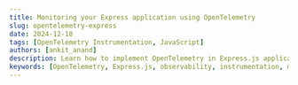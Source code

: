 ```yaml
---
title: Monitoring your Express application using OpenTelemetry
slug: opentelemetry-express
date: 2024-12-18
tags: [OpenTelemetry Instrumentation, JavaScript]
authors: [ankit_anand]
description: Learn how to implement OpenTelemetry in Express.js applications. This comprehensive guide covers setup, instrumentation, and best practices for improved monitoring.
keywords: [OpenTelemetry, Express.js, observability, instrumentation, monitoring, tracing, metrics, logs]
---
```


<head>
  <script
    type="application/ld+json"
    dangerouslySetInnerHTML={{ __html: JSON.stringify({
  "@context": "https://schema.org",
  "@type": "TechArticle",
  "headline": "Monitoring your Express application using OpenTelemetry",
  "alternativeHeadline": "Set up performance monitoring for Express apps with OpenTelemetry and SigNoz",
  "author": {
    "@type": "Person",
    "name": "Ankit Anand"
  },
  "publisher": {
    "@type": "Organization",
    "name": "SigNoz",
    "logo": {
      "@type": "ImageObject",
      "url": "https://signoz.io/img/SigNozLogo-orange.svg"
    }
  },
  "datePublished": "2024-08-10T00:00:00Z",
  "dateModified": "2024-08-10T00:00:00Z",
  "mainEntityOfPage": {
    "@type": "WebPage",
    "@id": "https://signoz.io/blog/opentelemetry-express/"
  },
  "description": "Learn how to set up monitoring for an Express application using OpenTelemetry, a vendor-agnostic instrumentation library. This guide covers installation, configuration, and visualization of telemetry data using SigNoz.",
  "keywords": "opentelemetry, opentelemetry javascript, opentelemetry express, distributed tracing, observability, express monitoring, express instrumentation, signoz",
  "articleSection": "Technology",
  "inLanguage": "en",
  "isPartOf": {
    "@type": "Blog",
    "name": "SigNoz Blog",
    "url": "https://signoz.io/blog/"
  },
  "about": [
    {
      "@type": "Thing",
      "name": "OpenTelemetry",
      "description": "An open-source observability framework for cloud-native software"
    },
    {
      "@type": "Thing",
      "name": "Express",
      "description": "A minimal and flexible Node.js web application framework"
    },
    {
      "@type": "Thing",
      "name": "Application Performance Monitoring",
      "description": "The practice of monitoring software applications to detect and diagnose performance issues"
    }
  ],
  "mentions": [
    {
      "@type": "SoftwareApplication",
      "name": "OpenTelemetry",
      "applicationCategory": "Observability Framework"
    },
    {
      "@type": "SoftwareApplication",
      "name": "Express",
      "applicationCategory": "Web Framework"
    },
    {
      "@type": "SoftwareApplication",
      "name": "SigNoz",
      "applicationCategory": "Application Performance Monitoring"
    }
  ],
  "mainEntity": {
    "@type": "HowTo",
    "name": "How to Monitor Express Application with OpenTelemetry",
    "step": [
      {
        "@type": "HowToStep",
        "name": "Install SigNoz",
        "text": "Clone the SigNoz repository and run the installation script"
      },
      {
        "@type": "HowToStep",
        "name": "Create a sample Express application",
        "text": "Set up a basic 'hello world' Express.js application"
      },
      {
        "@type": "HowToStep",
        "name": "Install OpenTelemetry packages",
        "text": "Install necessary OpenTelemetry packages for Node.js and Express"
      },
      {
        "@type": "HowToStep",
        "name": "Create tracing configuration",
        "text": "Create a tracing.js file to configure OpenTelemetry SDK"
      },
      {
        "@type": "HowToStep",
        "name": "Run the instrumented application",
        "text": "Start the Express application with OpenTelemetry instrumentation"
      },
      {
        "@type": "HowToStep",
        "name": "Visualize data in SigNoz",
        "text": "Access the SigNoz dashboard to monitor your Express application"
      }
    ]
  }
}) }}
  />
</head>

Nodejs is a popular Javascript runtime environment that executes Javascript code outside of a web browser. Express is the most popular web frameworks that sits on top of Nodejs and adds functionalities like middleware, routing, etc. to Nodejs.

<figure data-zoomable align='center'>
    <img src="/img/blog/2024/12/opentelemetry-express-cover.webp" alt="Monitor your Expressjs applications with SigNoz"/>
</figure>

You can monitor your express application using OpenTelemetry and a tracing backend of your choice. OpenTelemetry is the leading open-source standard under the Cloud Native Computing Foundation that aims to standardize the process of instrumentation across multiple languages.

In this article, we will be using [**SigNoz**](https://signoz.io/) to store and visualize the telemetry data collected by OpenTelemetry from a sample Express.js application.

Steps to get started with OpenTelemetry for an Express.js application:

- Creating a SigNoz cloud account
- Creating a sample express application
- Setting up OpenTelemetry and sending data to SigNoz
- Monitoring your Application in SigNoz

## Creating a SigNoz cloud account

SigNoz cloud is the easiest way to run SigNoz. You can sign up [**here**](https://signoz.io/teams/) for a free account and get 30 days of unlimited access to all features.

[![try-signoz-cloud-blog-cta.png](https://signoz.io/img/launch_week/try-signoz-cloud-blog-cta.png)](https://signoz.io/teams)

After you sign up and verify your email, you will be provided with details of your SigNoz cloud instance. Once you set up your password and log in, you will be greeted with the following onboarding screen.

## Creating a Sample Express Application

This section guides you through setting up a basic Express.js application, instrumenting it with OpenTelemetry, and sending telemetry data to SigNoz.

### Prerequisites

- Node.js version 12 or newer. Download the latest version of Node.js [**here**](https://nodejs.org/en/download/).

### Quick Start

To avoid manual setup, clone the [sample Express.js app repository](https://github.com/SigNoz/sample-nodejs-app), which is pre-configured with OpenTelemetry instrumentation. However, to fully understand the process, you are recommended to follow the steps below.

### Steps to Build the Application

For the sample application, let's create a basic 'hello world' express.js application.

1. **Verify Node installation**
    
    Check if Node.js is installed:
    
    ```jsx
    node - v
    ```
    
2. **Make a directory and install Express**
    
    Make a directory for your sample app on your machine. Then open up the terminal, navigate to the directory path and install Express with the following command:
    
    ```jsx
    npm i express
    ```
    
3. **Create index.js**
    
    Create a file called **`index.js`** in your directory, and with any text editor, setup your 'Hello World' file with the code below:
    
    ```jsx
    const express = require("express");
    const cors = require("cors");
    const PORT = process.env.PORT || "5555";
    const app = express();
    
    app.use(cors());
    app.use(express.json());
    
    app.all("/", (req, res) => {
      res.json({ method: req.method, message: "Hello World", ...req.body });
    });
    
    app.get("/404", (req, res) => {
      res.sendStatus(404);
    });
    
    app.listen(parseInt(PORT, 10), () => {
      console.log(`Listening for requests on http://localhost:${PORT}`);
    });
    ```
    
4. **Check if your application is working**
    
    Run your application using the command below on your terminal.
    
    ```jsx
    node index.js
    ```
    
    You can check if your app is working by visiting [**http://localhost:5555/**](http://localhost:5555/)
    
    Once you are finished checking, exit the application by using **`Ctrl + C`** on your terminal.
    

## Setting up OpenTelemetry and sending data to SigNoz

SigNoz offers various [instrumentation methods](https://signoz.io/docs/instrumentation/opentelemetry-javascript/#send-traces-to-signoz-cloud) to help you send telemetry data from your application to SigNoz Cloud for comprehensive monitoring and analysis. In this tutorial, we will utilize the [No Code Automatic Instrumentation](https://signoz.io/docs/instrumentation/opentelemetry-javascript/#send-traces-directly-to-signoz-cloud---no-code-automatic-instrumentation-recommended) method, which simplifies the process by collecting telemetry data without requiring code changes.

1. **Install OpenTelemetry Packages**
    
    To enable telemetry data collection for your application, you need to install the necessary OpenTelemetry packages. Use the following commands:
    
    ```jsx
    npm install --save @opentelemetry/api
    npm install --save @opentelemetry/auto-instrumentations-node
    ```
    
    These libraries enable automatic instrumentation and interaction with the OpenTelemetry API:
    
    - **`@opentelemetry/sdk-node`** - This package provides the full OpenTelemetry SDK for Node.js including tracing and metrics.
    - **`@opentelemetry/auto-instrumentations-node`** - This module provides a simple way to initialize multiple Node instrumentations.
    - **`@opentelemetry/exporter-trace-otlp-http`** - This module provides the exporter to be used with OTLP (**`http/json`**) compatible receivers.
    
    💡 **Note**: If you run into any error, you might want to use these pinned versions of OpenTelemetry libraries used in [this](https://github.com/SigNoz/sample-nodejs-app/blob/master/package.json).
    
2. **Configure Environment Variables**
    
    To configure OpenTelemetry for your application, export the necessary environment variables. These variables define the data export settings and identify your application in SigNoz.
    
    Run the below in your terminal:
    
    ```jsx
    export OTEL_TRACES_EXPORTER="otlp"
    export OTEL_EXPORTER_OTLP_TRACES_ENDPOINT="<SIGNOZ_ENDPOINT>"
    export OTEL_NODE_RESOURCE_DETECTORS="env,host,os"
    export OTEL_SERVICE_NAME="<APP_NAME>"
    export OTEL_EXPORTER_OTLP_HEADERS="signoz-ingestion-key=<SIGNOZ_INGESTION_KEY>"
    export NODE_OPTIONS="--require @opentelemetry/auto-instrumentations-node/register"
    ```
    
    Here is a breakdown of the environment variables used:
    
    | **Variable** | **Description** |
    | --- | --- |
    | **`OTEL_TRACES_EXPORTER`** | Specifies the traces exporter. Set to `"otlp"` to use the OpenTelemetry Protocol (OTLP) for exporting trace data. |
    | **`OTEL_EXPORTER_OTLP_TRACES_ENDPOINT`** | The SigNoz ingestion URL. You should have received this URL via email after registering with SigNoz Cloud. |
    | **`OTEL_NODE_RESOURCE_DETECTORS`** | Identifies additional resource metadata such as environment, host, and OS for better trace context. |
    | **`OTEL_SERVICE_NAME`** | The name of your application. This will appear in SigNoz as the service being monitored. |
    | **`OTEL_EXPORTER_OTLP_HEADERS`** | Contains authentication headers, including your SigNoz ingestion key. |
    | **`NODE_OPTIONS`** | Configures the Node.js runtime to preload OpenTelemetry's auto-instrumentation library. |
    
    Be sure to replace `<SIGNOZ_INGESTION_KEY>` with your actual SigNoz ingestion key. If you haven't created one yet, you can follow [this guide](https://signoz.io/docs/ingestion/signoz-cloud/keys/) to generate your ingestion key.
    
    <figure data-zoomable align='center'>
    <img src="/img/blog/2024/12/variable-config.webp" alt="Variable config"/>
    <figcaption><i>Variable config</i></figcaption>
    </figure>
    
3. **Start the Application**
    
    After setting the environment variables, start your application by running:
    
    ```jsx
    node index.js
    ```
    
    You can check your application running at [**http://localhost:5555/**](http://localhost:5555/). 
    
    You need to generate some load in order to see data reported on SigNoz dashboard. Refresh the endpoint for 10-20 times, and wait for 2-3 mins.
    

## Monitoring your Application in SigNoz

[SigNoz](http://signoz.io/) is an open-source, full-stack Application Performance Management (APM) tool that simplifies the process of visualizing telemetry data, including metrics, traces, and logs. Built on OpenTelemetry, SigNoz helps you monitor, troubleshoot, and optimize the performance of your applications by providing powerful visualizations and insights into your application's behaviour and health. With its easy-to-use dashboard, SigNoz makes it effortless to capture and analyze telemetry data from your applications in real-time.

Once your application is running and has generated some traffic, you can start monitoring its performance in your SigNoz Cloud account. Navigate to the **`Services`** tab, and you should see your application listed.

<figure data-zoomable align='center'>
<img src="/img/blog/2024/12/services-tab-express.webp" alt="Express app in the list of applications"/>
<figcaption><i>Express app in the list of applications</i></figcaption>
</figure>

SigNoz provides out-of-the-box visualizations for key performance metrics, known as RED metrics:

- **Rate of Requests**: How many requests are being processed?
- **Error Rate**: The percentage of requests that result in errors.
- **Duration**: How long does each request take to process?

Click on your application listed in the Services tab to be redirected to the Metrics page. Here, you will find pre-built visualizations that provide insights into your application's performance.

<figure data-zoomable align='center'>
<img src="/img/blog/2024/12/signoz_charts_application_metrics.webp" alt="Metrics tab"/>
<figcaption><i>Measure things like application latency, requests per sec, error percentage and see your top endpoints with SigNoz</i></figcaption>
</figure>

To explore traces, navigate to the **`Traces`** tab. You can choose a particular timestamp where latency is high and investigate traces from those moments to pinpoint performance bottlenecks.

<figure data-zoomable align='center'>
<img src="/img/blog/2024/12/traces-tab-express.webp" alt="Traces tab"/>
<figcaption><i>Apply filters to analyze traces</i></figcaption>
</figure>

For further analysis, click on a trace to investigate performance issues or latency. SigNoz provides Flamegraphs that allow you to identify the root cause of latency by visualizing the time spent on each part of the request. This helps pinpoint which specific operations or services are causing delays and enables you to optimize your application's performance.

<figure data-zoomable align='center'>
<img src="/img/blog/2024/12/flamegraphs-express.webp" alt="View traces at a particular timestamp"/>
<figcaption><i>View traces at a particular timestamp</i></figcaption>
</figure>

## Conclusion

OpenTelemetry makes it very convenient to instrument your Express application. You can then use an open-source APM tool like SigNoz to analyze the performance of your app. As SigNoz offers a full-stack observability tool, you don't have to use multiple tools for your monitoring needs.

## Getting started with SigNoz

SigNoz cloud is the easiest way to run SigNoz. [**Sign up**](https://signoz.io/teams/) for a free account and get 30 days of unlimited access to all features.

[![try-signoz-cloud-blog-cta.png](https://signoz.io/img/launch_week/try-signoz-cloud-blog-cta.png)](https://signoz.io/teams)

You can also install and self-host SigNoz yourself since it is open-source. With 19,000+ GitHub stars, [**open-source SigNoz**](https://github.com/signoz/signoz) is loved by developers. Find the [**instructions**](https://signoz.io/docs/install/) to self-host SigNoz.

If you have any questions or need any help in setting things up, join our Slack community and ping us in the **`#support`** channel.

[![https://signoz.io/img/blog/common/join_slack_cta.webp](https://signoz.io/img/blog/common/join_slack_cta.webp)](https://signoz.io/docs/community/#slack)

---

If you want to read more about SigNoz 👇

[**Golang Application Monitoring with OpenTelemetry and SigNoz**](https://signoz.io/opentelemetry/go/)

[**OpenTelemetry collector - full guide**](https://signoz.io/blog/opentelemetry-collector-complete-guide/)

## FAQs

### What is OpenTelemetry, and how does it relate to Express applications?

OpenTelemetry is an open-source standard for instrumentation that allows you to collect telemetry data (logs, metrics, and traces) from your applications. For Express applications, OpenTelemetry can be used to monitor performance, track requests, and gather insights into your app's behavior.

### How do I set up OpenTelemetry for my Express application?

To set up OpenTelemetry for an Express application:

1. Install necessary OpenTelemetry packages (SDK, auto-instrumentations, and exporter).
2. Configure environment variables.
3. Run your application.

### What is SigNoz and how does it work with OpenTelemetry?

SigNoz is an open-source, full-stack Application Performance Monitoring (APM) tool. It can be used as a backend to store and visualize telemetry data collected by OpenTelemetry from your Express application. SigNoz provides dashboards for metrics, distributed tracing, and custom visualizations.

### What are the benefits of using OpenTelemetry with Express?

Benefits include:

- Standardized instrumentation across multiple languages and frameworks
- Vendor-agnostic approach, allowing you to switch between different observability backends
- Automatic instrumentation for many common libraries and frameworks
- Ability to collect detailed telemetry data for a better understanding of application performance

### How can I visualize the data collected by OpenTelemetry from my Express app?

You can visualize the data using an observability platform like SigNoz. SigNoz provides out-of-the-box visualizations for RED metrics (Rate, Error, and Duration), distributed traces, and allows you to create custom dashboards for your specific needs.

### What are RED metrics, and why are they important for monitoring Express apps?

RED metrics stand for Rate (requests per second), Error rate (percentage of failed requests), and Duration (latency of requests). These metrics are crucial for monitoring Express apps as they provide a quick overview of your application's health and performance, allowing you to identify issues rapidly.

### How does OpenTelemetry differ from other monitoring solutions for Express.js?

OpenTelemetry stands out due to its vendor-neutral, open-source nature. It provides a standardized way to instrument applications, allowing you to switch between different backends without changing your instrumentation code.

### Can OpenTelemetry be used with existing monitoring tools in my Express.js application?

Yes, OpenTelemetry is designed to work alongside existing monitoring solutions. Many popular monitoring tools offer OpenTelemetry integrations, allowing you to enhance your current setup.

### What performance impact does OpenTelemetry have on my Express.js application?

While OpenTelemetry does introduce some overhead, it's generally minimal. The impact can be further reduced by implementing sampling strategies and optimizing your instrumentation.

### How can I troubleshoot common issues when implementing OpenTelemetry in Express.js?

Common troubleshooting steps include:

- Verifying correct configuration of the SDK and exporters
- Checking for conflicting instrumentation libraries
- Ensuring proper context propagation in asynchronous code
- Reviewing logs for any OpenTelemetry-related errors or warnings